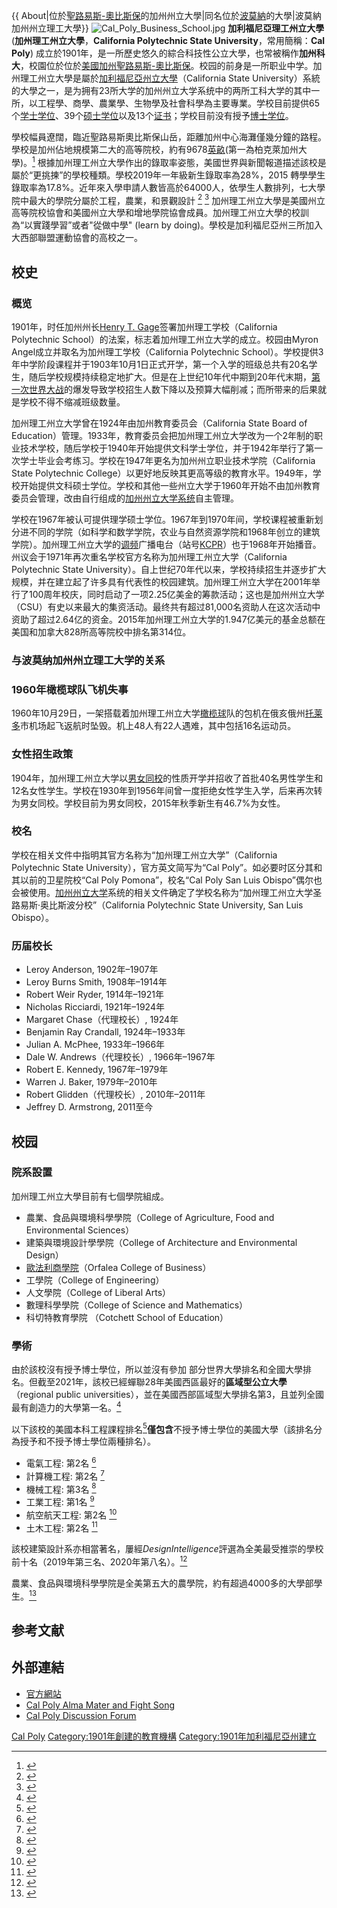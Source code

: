 {{noteTA
|1=zh-cn:福布斯; zh-tw:富比士;}}
{{
About|位於[[聖路易斯-奧比斯保|聖路易斯-奧比斯保]]的加州州立大學|同名位於[[波莫納_(加利福尼亞州)|波莫納]]的大學|波莫納加州州立理工大學}}
{{copyedit|time=2015-02-05T18:29:14+00:00}}
{{Infobox university
|name            = California Polytechnic State University
|image           = [[File:CalPoly_Seal.svg|200px]]
|motto           = ''Discere Faciendo'' （英語：Learn by Doing）
|established     = 1901年3月8日
|type            = [[公立大學|公立大學]]
|endowment       = $2.078億（2014）<ref name="nacubo">As of June 30, 2014. {{cite web |url=http://www.nacubo.org/Documents/EndowmentFiles/2014_Endowment_Market_Values.pdf |title=U.S. and Canadian Institutions Listed by Fiscal Year (FY) 2014 Endowment Market Value and Change in Endowment Market Value from FY 2013 to FY 2014 |publisher=National Association of College and University Business Officers and Commonfund Institute |year=2015 |deadurl=yes |archiveurl=https://web.archive.org/web/20150129213112/http://www.nacubo.org/Documents/EndowmentFiles/2014_Endowment_Market_Values.pdf |archivedate=2015-01-29 |accessdate=2015-02-05 }}</ref>
|president       = Jeffrey Armstrong
|provost         = Kathleen Enz Finken
|chancellor      =
|vice_chancellor =
|dean            =
|faculty         = 1,263（2013年秋）<ref name=factbook2012>{{cite web |url=http://ipa.calpoly.edu/sites/ir.wcms.calpoly.edu/files/publications_reports/factbook/fbfall13.pdf |title=Cal Poly Fall 2013 Fact Book, p.70 |publisher=Cal Poly Office of Institutional Research |accessdate=2015-02-05 |archive-date=2015-01-21 |archive-url=https://web.archive.org/web/20150121010004/http://ipa.calpoly.edu/sites/ir.wcms.calpoly.edu/files/publications_reports/factbook/fbfall13.pdf |dead-url=no }}</ref>
|staff           = 1,478（2013年秋）<ref name=factbook2012/>
|students        = 20,186（2014年秋）<ref name="enrollment">{{cite web | title = Cal Poly Registration Monitor Fall 2014 Final Census | publisher = Cal Poly Institutional Planning and Analysis | url = http://www.ipa.calpoly.edu/sites/ir.wcms.calpoly.edu/files/publications_reports/reg_mon/fall2014/final.pdf | format = PDF | accessdate = 2015-02-05 | archive-date = 2014-12-25 | archive-url = https://web.archive.org/web/20141225161916/http://www.ipa.calpoly.edu/sites/ir.wcms.calpoly.edu/files/publications_reports/reg_mon/fall2014/final.pdf | dead-url = no }}</ref>
|undergrad       = 19,246（2014年秋）<ref name="enrollment"/>
|postgrad        = 940（2014年秋）<ref name="enrollment"/>
|doctoral        =
|profess         =
|city            = [[聖路易斯-奧比斯保|聖路易斯-奧比斯保]]
|state          = [[加利福尼亞州|加利福尼亞州]]
|country        = [[美國|美國]]
|campus          = 郊區：{{convert|9678|acre|ha}}；主校區：{{convert|1321|acre|ha}}；校园核心：{{convert|155|acre|ha}}<ref name=quickfacts2016>{{cite web |url=http://www.calpoly.edu/aboutcp/our_campus.html |title=Our Campus - About Cal Poly - Cal Poly, San Luis Obispo |publisher=www.calpoly.edu |accessdate=2016-07-17 |archive-url=https://web.archive.org/web/20160827192859/http://www.calpoly.edu/aboutcp/our_campus.html |archive-date=2016-08-27 |dead-url=yes }}</ref>
|free_label      = 報紙
|free            = Mustang News
|colors          = 綠色和金色 {{color box|#006B3F}} {{color box|#E0AA0F}}
|mascot          = Musty the [[Mustang_horse|Mustang]]
|nickname        =Mustangs
|athletics       = [[NCAA|NCAA]] Division I – [[Big_West_Conference|Big West]]<br>[[大天際聯盟|大天際聯盟]]，[[Pacific-12_Conference|Pac-12]]
|sports          = 20支校隊
|affiliations    = [[加利福尼亞州立大學|加利福尼亞州立大學]] <br /> [[美國州理學院和大學協會|AASCU]] <br /> [[APLU|APLU]]
|footnotes       = 
|website         = [http://www.calpoly.edu/ www.calpoly.edu]
|address         =
|telephone       =
|coor            =
|logo            = [[File:Cal_Poly_San_Luis_Obispo_wordmark.svg|200px]]
}}
[[File:Cal_Poly_Business_School.jpg|thumb]] 
'''加利福尼亞理工州立大學''' ('''加州理工州立大學'''，'''California Polytechnic State University'''，常用簡稱：'''Cal Poly''') 成立於1901年，是一所歷史悠久的綜合科技性公立大學，也常被稱作'''加州科大'''，校園位於位於[[美國|美國]][[加州|加州]][[聖路易斯-奧比斯保|聖路易斯-奧比斯保]]。校园的前身是一所职业中学。加州理工州立大學是屬於[[加利福尼亞州立大學|加利福尼亞州立大學]]（California State University）系統的大學之一，是为拥有23所大学的加州州立大学系统中的两所工科大学的其中一所，以工程學、商學、農業學、生物學及社會科學為主要專業。学校目前提供65个[[学士学位|学士学位]]、39个[[硕士学位|硕士学位]]以及13个[[证书|证书]]；学校目前没有授予[[博士学位|博士学位]]。

學校幅員遼闊，臨近聖路易斯奧比斯保山岳，距離加州中心海灘僅幾分鐘的路程。學校是加州佔地規模第二大的高等院校，約有9678[[英畝|英畝]](第一為柏克萊加州大學)。<ref name="quickfacts">{{cite web |url=http://www.calpolynews.calpoly.edu/quickfacts.html |title=Quick Facts |work=Cal Poly |accessdate=2007-02-10 |archive-date=2007-02-03 |archive-url=https://web.archive.org/web/20070203033253/http://www.calpolynews.calpoly.edu/quickfacts.html |dead-url=no }}</ref> 根據加州理工州立大學作出的錄取率姿態，美國世界與新聞報道描述該校是屬於“更挑揀”的學校種類。學校2019年一年級新生錄取率為28%，2015 轉學學生錄取率為17.8%。近年來入學申請人數皆高於64000人，依學生人數排列，七大學院中最大的學院分屬於工程，農業，和景觀設計 <ref>{{cite web | url=https://ir.calpoly.edu/2020-admissions-applicants-and-yields | deal-url=no | title=存档副本 | access-date=2021-05-28 | archive-date=2022-01-09 | archive-url=https://web.archive.org/web/20220109113224/https://ir.calpoly.edu/2020-admissions-applicants-and-yields | dead-url=no }}</ref> <ref name=factbook>{{Cite web |url=https://docs.google.com/viewer?url=http%3A%2F%2Fwww.ipa.calpoly.edu%2Fpublications_reports%2Ffactbook%2Ffbfall10.pdf |title=存档副本 |accessdate=2011-04-11 |archive-date=2012-11-08 |archive-url=https://web.archive.org/web/20121108195030/https://docs.google.com/viewer?url=http:%2F%2Fwww.ipa.calpoly.edu%2Fpublications_reports%2Ffactbook%2Ffbfall10.pdf |dead-url=no }}</ref> 加州理工州立大學是美國州立高等院校協會和美國州立大學和增地學院協會成員。加州理工州立大學的校訓為“以實踐學習”或者"從做中學" (learn by doing)。學校是加利福尼亞州三所加入大西部聯盟運動協會的高校之一。

== 校史 ==
=== 概览 ===
1901年，时任加州州长[[Henry_T._Gage|Henry T. Gage]]签署加州理工学校（California Polytechnic School）的法案，标志着加州理工州立大学的成立。校园由Myron Angel成立并取名为加州理工学校（California Polytechnic School）。学校提供3年中学阶段课程并于1903年10月1日正式开学，第一个入学的班级总共有20名学生，随后学校规模持续稳定地扩大。但是在上世纪10年代中期到20年代末期，[[第一次世界大战|第一次世界大战]]的爆发导致学校招生人数下降以及预算大幅削减；而所带来的后果就是学校不得不缩减班级数量。

加州理工州立大学曾在1924年由加州教育委员会（California State Board of Education）管理。1933年，教育委员会把加州理工州立大学改为一个2年制的职业技术学校，随后学校于1940年开始提供文科学士学位，并于1942年举行了第一次学士毕业会考练习。学校在1947年更名为加州州立职业技术学院（California State Polytechnic College）以更好地反映其更高等级的教育水平。1949年，学校开始提供文科硕士学位。学校和其他一些州立大学于1960年开始不由加州教育委员会管理，改由自行组成的[[加州州立大学系统|加州州立大学系统]]自主管理。

学校在1967年被认可提供理学硕士学位。1967年到1970年间，学校课程被重新划分进不同的学院（如科学和数学学院，农业与自然资源学院和1968年创立的建筑学院）。加州理工州立大学的[[调频|调频]]广播电台（站号[[KCPR|KCPR]]）也于1968年开始播音。州议会于1971年再次重名学校官方名称为加州理工州立大学（California Polytechnic State University）。自上世纪70年代以来，学校持续招生并逐步扩大规模，并在建立起了许多具有代表性的校园建筑。加州理工州立大学在2001年举行了100周年校庆，同时启动了一项2.25亿美金的筹款活动；这也是加州州立大学（CSU）有史以来最大的集资活动。最终共有超过81,000名资助人在这次活动中资助了超过2.64亿的资金。2015年加州理工州立大学的1.947亿美元的基金总额在美国和加拿大828所高等院校中排名第314位。
=== 与波莫纳加州州立理工大学的关系 ===
{{main|波莫纳加州州立理工大学}}
=== 1960年橄榄球队飞机失事 ===
1960年10月29日，一架搭载着加州理工州立大学[[橄榄球|橄榄球]]队的包机在俄亥俄州[[托莱多|托莱多]]市机场起飞返航时坠毁。机上48人有22人遇难，其中包括16名运动员。
=== 女性招生政策 ===
1904年，加州理工州立大学以[[男女同校|男女同校]]的性质开学并招收了首批40名男性学生和12名女性学生。学校在1930年到1956年间曾一度拒绝女性学生入学，后来再次转为男女同校。学校目前为男女同校，2015年秋季新生有46.7%为女性。
=== 校名 ===
学校在相关文件中指明其官方名称为“加州理工州立大学”（California Polytechnic State University），官方英文简写为“Cal Poly”。如必要时区分其和其以前的卫星院校“Cal Poly Pomona”，校名“Cal Poly San Luis Obispo”偶尔也会被使用。[[加州州立大学|加州州立大学]]系统的相关文件确定了学校名称为“加州理工州立大学圣路易斯·奥比斯波分校”（California Polytechnic State University, San Luis Obispo）。
=== 历届校长 ===
*Leroy Anderson, 1902年–1907年
*Leroy Burns Smith, 1908年–1914年
*Robert Weir Ryder, 1914年–1921年
*Nicholas Ricciardi, 1921年–1924年
*Margaret Chase（代理校长）, 1924年
*Benjamin Ray Crandall, 1924年–1933年
*Julian A. McPhee, 1933年–1966年
*Dale W. Andrews（代理校长）, 1966年–1967年
*Robert E. Kennedy, 1967年–1979年
*Warren J. Baker, 1979年–2010年
*Robert Glidden（代理校长）, 2010年–2011年
*Jeffrey D. Armstrong, 2011至今

== 校园 ==
=== 院系設置 ===
加州理工州立大學目前有七個學院組成。
*農業、食品與環境科學學院（College of Agriculture, Food and Environmental Sciences）
*建築與環境設計學學院（College of Architecture and Environmental Design）
*[[歐法利商學院|歐法利商學院]]（Orfalea College of Business）
*工學院（College of Engineering）
*人文學院（College of Liberal Arts）
*數理科學學院（College of Science and Mathematics）
*科切特教育學院 （Cotchett School of Education）

=== 學術 ===
{{Infobox US university ranking
| Forbes = 115
| THE_WSJ = 201
| USNWR_W = 925
}}

由於該校沒有授予博士學位，所以並沒有參加 部分世界大學排名和全國大學排名。但截至2021年，該校已經蟬聯28年美國西區最好的'''區域型公立大學'''（regional public universities），並在美國西部區域型大學排名第3，且並列全國最有創造力的大學第一名。<ref>{{cite web |url=https://www.usnews.com/best-colleges/california-polytechnic-state-university-san-luis-obispo-1143/overall-rankings |dead-url=no |title=存档副本 |access-date=2021-05-28 |archive-date=2021-11-11 |archive-url=https://web.archive.org/web/20211111092123/https://www.usnews.com/best-colleges/california-polytechnic-state-university-san-luis-obispo-1143/overall-rankings }}</ref>

以下該校的美國本科工程課程排名<ref>{{Cite web |url=https://www.usnews.com/best-colleges/rankings/engineering-overall |title=存档副本 |access-date=2020-11-13 |archive-date=2021-10-11 |archive-url=https://web.archive.org/web/20211011043331/https://www.usnews.com/best-colleges/rankings/engineering-overall |dead-url=no }}</ref>'''僅包含'''不授予博士學位的美國大學（該排名分為授予和不授予博士學位兩種排名）。

* 電氣工程: 第2名 <ref>{{cite web |url=http://colleges.usnews.rankingsandreviews.com/best-colleges/spec-electrical |title=Best Colleges Specialty Rankings: Undergraduate Engineering Specialties: Electrical / Electronic / Communications Rank |accessdate=2009-08-22 |work=U.S. News & World Report |archive-date=2011-01-05 |archive-url=https://web.archive.org/web/20110105070007/http://colleges.usnews.rankingsandreviews.com/best-colleges/spec-electrical |dead-url=no }}</ref>
* 計算機工程: 第2名 <ref>{{cite web |url=http://colleges.usnews.rankingsandreviews.com/best-colleges/spec-computer |title=Best Colleges Specialty Rankings: Undergraduate Engineering Specialties: Computer |accessdate=2009-08-22 |work=U.S. News & World Report |archive-date=2009-08-26 |archive-url=https://web.archive.org/web/20090826121841/http://colleges.usnews.rankingsandreviews.com/best-colleges/spec-computer |dead-url=no }}</ref>
*機械工程: 第3名 <ref>{{cite web |url=http://colleges.usnews.rankingsandreviews.com/best-colleges/spec-mechanical |title=Best Colleges Specialty Rankings: Undergraduate Engineering Specialties: Mechanical |accessdate=2009-08-22 |work=U.S. News & World Report |archive-date=2011-01-14 |archive-url=https://web.archive.org/web/20110114071550/http://colleges.usnews.rankingsandreviews.com/best-colleges/spec-mechanical |dead-url=no }}</ref>
*工業工程: 第1名 <ref>{{cite web |url=http://colleges.usnews.rankingsandreviews.com/best-colleges/spec-industrial |title=Best Colleges Specialty Rankings: Undergraduate Engineering Specialties: Industrial / Manufacturing |accessdate=2009-08-22 |work=U.S. News & World Report |archive-date=2009-08-27 |archive-url=https://web.archive.org/web/20090827232936/http://colleges.usnews.rankingsandreviews.com/best-colleges/spec-industrial |dead-url=no }}</ref>
*航空航天工程: 第2名 <ref>{{cite web |url=http://colleges.usnews.rankingsandreviews.com/best-colleges/spec-aero |title=Best Colleges Specialty Rankings: Undergraduate Engineering Specialties: Aerospace / Aeronautical / Astronautical |accessdate=2009-08-22 |work=U.S. News & World Report |archive-date=2011-01-01 |archive-url=https://web.archive.org/web/20110101202720/http://colleges.usnews.rankingsandreviews.com/best-colleges/spec-aero |dead-url=no }}</ref>
*土木工程: 第2名 <ref>{{cite web |url=http://colleges.usnews.rankingsandreviews.com/best-colleges/spec-civil |title=Best Colleges Specialty Rankings: Undergraduate Engineering Specialties: Civil |accessdate=2009-08-22 |work=U.S. News & World Report |archive-date=2011-01-01 |archive-url=https://web.archive.org/web/20110101154935/http://colleges.usnews.rankingsandreviews.com/best-colleges/spec-civil |dead-url=no }}</ref>

該校建築設計系亦相當著名，屢經''DesignIntelligence''評選為全美最受推崇的學校前十名（2019年第三名、2020年第八名）。<ref>{{cite web |url=https://www.di-rankings.com/most-admired-schools-architecture/ |dead-url=no |title=存档副本 |access-date=2021-05-28 |archive-date=2021-02-20 |archive-url=https://web.archive.org/web/20210220201940/https://www.di-rankings.com/most-admired-schools-architecture/ }}</ref> 

農業、食品與環境科學學院是全美第五大的農學院，約有超過4000多的大學部學生。<ref>{{cite web|url=https://cafes.calpoly.edu/prospectivestudents/|dead-url=no|title=存档副本|access-date=2021-05-28|archive-date=2021-03-22|archive-url=https://web.archive.org/web/20210322195048/https://cafes.calpoly.edu/prospectivestudents}}</ref>

==参考文献==
{{reflist|2}}

== 外部連結 ==
*[http://www.calpoly.edu 官方網站]{{Wayback|url=http://www.calpoly.edu/ |date=20080616114730 }}
*[https://web.archive.org/web/20070123235444/http://www.gopoly.com/general/fightsong.html Cal Poly Alma Mater and Fight Song]
*[http://www.calpolyonline.com/forums/ Cal Poly Discussion Forum]{{Wayback|url=http://www.calpolyonline.com/forums/ |date=20070704190546 }}
{{美國的理工學院}}
{{加利福尼亞州的學院和大學}}
{{coord|35|18|06|N|120|39|35.35|W|region:US-CA_type:landmark|display=title}}

[[Category:加利福尼亚州立大学|Cal Poly]]
[[Category:1901年創建的教育機構|Category:1901年創建的教育機構]]
[[Category:1901年加利福尼亞州建立|Category:1901年加利福尼亞州建立]]